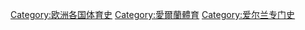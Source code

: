 [[Category:欧洲各国体育史|Category:欧洲各国体育史]]
[[Category:愛爾蘭體育|Category:愛爾蘭體育]]
[[Category:爱尔兰专门史|Category:爱尔兰专门史]]